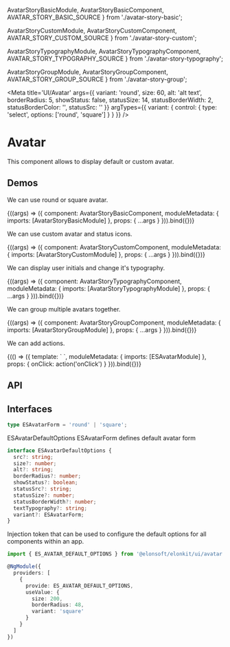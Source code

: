 

  AvatarStoryBasicModule,
  AvatarStoryBasicComponent,
  AVATAR_STORY_BASIC_SOURCE
} from './avatar-story-basic';

  AvatarStoryCustomModule,
  AvatarStoryCustomComponent,
  AVATAR_STORY_CUSTOM_SOURCE
} from './avatar-story-custom';

  AvatarStoryTypographyModule,
  AvatarStoryTypographyComponent,
  AVATAR_STORY_TYPOGRAPHY_SOURCE
} from './avatar-story-typography';

  AvatarStoryGroupModule,
  AvatarStoryGroupComponent,
  AVATAR_STORY_GROUP_SOURCE
} from './avatar-story-group';


<Meta
  title='UI/Avatar'
  args={{
    variant: 'round',
    size: 60,
    alt: 'alt text',
    borderRadius: 5,
    showStatus: false,
    statusSize: 14,
    statusBorderWidth: 2,
    statusBorderColor: '',
    statusSrc: ''
  }}
  argTypes={{
    variant: {
      control: { type: 'select', options: ['round', 'square'] }
    }
  }}
/>

# Avatar

This component allows to display default or custom avatar.

## Demos

We can use round or square avatar.

<Canvas source={AVATAR_STORY_BASIC_SOURCE}>
  <Story name='Basic'>
    {((args) => ({
      component: AvatarStoryBasicComponent,
      moduleMetadata: {
        imports: [AvatarStoryBasicModule]
      },
      props: {
        ...args
      }
    })).bind({})}
  </Story>
</Canvas>

We can use custom avatar and status icons.

<Canvas source={AVATAR_STORY_CUSTOM_SOURCE}>
  <Story name='Custom'>
    {((args) => ({
      component: AvatarStoryCustomComponent,
      moduleMetadata: {
        imports: [AvatarStoryCustomModule]
      },
      props: {
        ...args
      }
    })).bind({})}
  </Story>
</Canvas>

We can display user initials and change it's typography.

<Canvas source={AVATAR_STORY_TYPOGRAPHY_SOURCE}>
  <Story name='Typography'>
    {((args) => ({
      component: AvatarStoryTypographyComponent,
      moduleMetadata: {
        imports: [AvatarStoryTypographyModule]
      },
      props: {
        ...args
      }
    })).bind({})}
  </Story>
</Canvas>

We can group multiple avatars together.

<Canvas source={AVATAR_STORY_GROUP_SOURCE}>
  <Story name='Group'>
    {((args) => ({
      component: AvatarStoryGroupComponent,
      moduleMetadata: {
        imports: [AvatarStoryGroupModule]
      },
      props: {
        ...args
      }
    })).bind({})}
  </Story>
</Canvas>

We can add actions.

<Canvas source={AVATAR_STORY_ACTIONS_SOURCE}>
  <Story name='Actions'>
    {(() => ({
      template: `
        <es-avatar
          (click)="onClick()"
        ></es-avatar>
      `,
      moduleMetadata: {
        imports: [ESAvatarModule]
      },
      props: {
        onClick: action('onClick')
      }
    })).bind({})}
  </Story>
</Canvas>

## API

<ArgsTable of={ESAvatarComponent} />

## Interfaces

```ts
type ESAvatarForm = 'round' | 'square';
```

ESAvatarDefaultOptions ESAvatarForm defines default avatar form

```ts
interface ESAvatarDefaultOptions {
  src?: string;
  size?: number;
  alt?: string;
  borderRadius?: number;
  showStatus?: boolean;
  statusSrc?: string;
  statusSize?: number;
  statusBorderWidth?: number;
  textTypography?: string;
  variant?: ESAvatarForm;
}
```

Injection token that can be used to configure the default options for all components within an app.

```ts
import { ES_AVATAR_DEFAULT_OPTIONS } from '@elonsoft/elonkit/ui/avatar';

@NgModule({
  providers: [
    {
      provide: ES_AVATAR_DEFAULT_OPTIONS,
      useValue: {
        size: 200,
        borderRadius: 48,
        variant: 'square'
      }
    }
  ]
})
```
